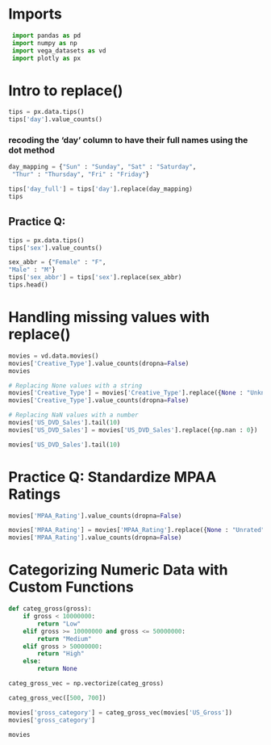 # Imports

```python
 import pandas as pd
 import numpy as np
 import vega_datasets as vd
 import plotly as px
```

# Intro to replace()
```python
tips = px.data.tips()
tips['day'].value_counts()
```

### recoding the 'day' column to have their full names using the dot method

```python
day_mapping = {"Sun" : "Sunday", "Sat" : "Saturday",
 "Thur" : "Thursday", "Fri" : "Friday"}

tips['day_full'] = tips['day'].replace(day_mapping)
tips
```

## Practice Q: 
```python
tips = px.data.tips()
tips['sex'].value_counts()
```
```python
sex_abbr = {"Female" : "F",
"Male" : "M"}
tips['sex_abbr'] = tips['sex'].replace(sex_abbr)
tips.head()
```
# Handling missing values with replace()


```python
movies = vd.data.movies()
movies['Creative_Type'].value_counts(dropna=False)
movies
```


```python
# Replacing None values with a string
movies['Creative_Type'] = movies['Creative_Type'].replace({None : "Unknown/Unclear"})
movies['Creative_Type'].value_counts(dropna=False)
```


```python
# Replacing NaN values with a number
movies['US_DVD_Sales'].tail(10)
movies['US_DVD_Sales'] = movies['US_DVD_Sales'].replace({np.nan : 0})
```


```python
movies['US_DVD_Sales'].tail(10)
```

# Practice Q: Standardize MPAA Ratings

```python
movies['MPAA_Rating'].value_counts(dropna=False)
```

```python
movies['MPAA_Rating'] = movies['MPAA_Rating'].replace({None : "Unrated", "Not Rated" : "Unrated"})
movies['MPAA_Rating'].value_counts(dropna=False)
```

# Categorizing Numeric Data with Custom Functions


```python
def categ_gross(gross):
    if gross < 10000000:
        return "Low"
    elif gross >= 10000000 and gross <= 50000000:
        return "Medium"
    elif gross > 50000000:
        return "High" 
    else:
        return None

categ_gross_vec = np.vectorize(categ_gross)

categ_gross_vec([500, 700])
```


```python
movies['gross_category'] = categ_gross_vec(movies['US_Gross'])
movies['gross_category']
```


```python
movies
```